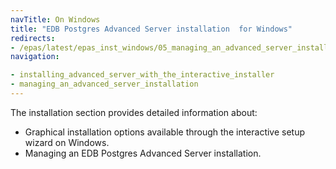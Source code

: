 ```yaml
---
navTitle: On Windows
title: "EDB Postgres Advanced Server installation  for Windows"
redirects:
- /epas/latest/epas_inst_windows/05_managing_an_advanced_server_installation/
navigation:

- installing_advanced_server_with_the_interactive_installer
- managing_an_advanced_server_installation
---
```


The installation section provides detailed information about:

-   Graphical installation options available through the interactive setup wizard on Windows.
-   Managing an EDB Postgres Advanced Server installation.